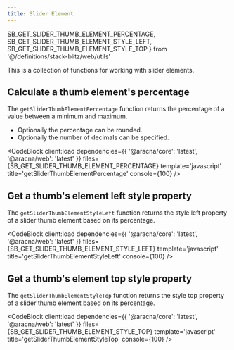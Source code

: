 ```yaml
---
title: Slider Element
---
```


  SB_GET_SLIDER_THUMB_ELEMENT_PERCENTAGE,
  SB_GET_SLIDER_THUMB_ELEMENT_STYLE_LEFT,
  SB_GET_SLIDER_THUMB_ELEMENT_STYLE_TOP
} from '@/definitions/stack-blitz/web/utils'

This is a collection of functions for working with slider elements.

## Calculate a thumb element's percentage

The `getSliderThumbElementPercentage` function returns the percentage of a value between a minimum and maximum.

- Optionally the percentage can be rounded.
- Optionally the number of decimals can be specified.

<CodeBlock
  client:load
  dependencies={{ '@aracna/core': 'latest', '@aracna/web': 'latest' }}
  files={SB_GET_SLIDER_THUMB_ELEMENT_PERCENTAGE}
  template='javascript'
  title='getSliderThumbElementPercentage'
  console={100}
/>

## Get a thumb's element left style property

The `getSliderThumbElementStyleLeft` function returns the style left property of a slider thumb element based on its percentage.

<CodeBlock
  client:load
  dependencies={{ '@aracna/core': 'latest', '@aracna/web': 'latest' }}
  files={SB_GET_SLIDER_THUMB_ELEMENT_STYLE_LEFT}
  template='javascript'
  title='getSliderThumbElementStyleLeft'
  console={100}
/>

## Get a thumb's element top style property

The `getSliderThumbElementStyleTop` function returns the style top property of a slider thumb element based on its percentage.

<CodeBlock
  client:load
  dependencies={{ '@aracna/core': 'latest', '@aracna/web': 'latest' }}
  files={SB_GET_SLIDER_THUMB_ELEMENT_STYLE_TOP}
  template='javascript'
  title='getSliderThumbElementStyleTop'
  console={100}
/>
